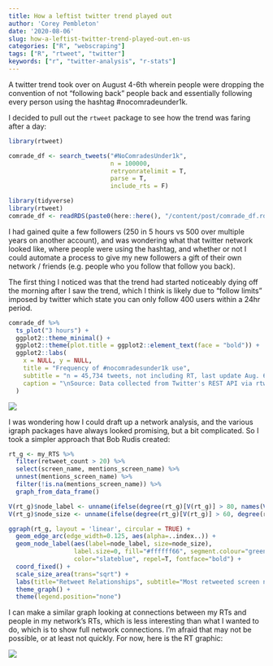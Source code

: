 ```yaml
---
title: How a leftist twitter trend played out
author: 'Corey Pembleton'
date: '2020-08-06'
slug: how-a-leftist-twitter-trend-played-out.en-us
categories: ["R", "webscraping"]
tags: ["R", "rtweet", "twitter"]
keywords: ["r", "twitter-analysis", "r-stats"]
---
```



A twitter trend took over on August 4-6th wherein people were dropping the convention of not "following back" people back and essentially following every person using the hashtag #nocomradeunder1k. 

I decided to pull out the ```rtweet``` package to see how the trend was faring after a day:

```r
library(rtweet)

comrade_df <- search_tweets("#NoComradesUnder1k",
                            n = 100000, 
                            retryonratelimit = T, 
                            parse = T,
                            include_rts = F)

```

```r
library(tidyverse)
library(rtweet)
comrade_df <- readRDS(paste0(here::here(), "/content/post/comrade_df.rds"))
```


I had gained quite a few followers (250 in 5 hours vs 500 over multiple years on another account), and was wondering what that twitter network looked like, where people were using the hashtag, and whether or not I could automate a process to give my new followers a gift of their own network / friends (e.g. people who you follow that follow you back).

The first thing I noticed was that the trend had started noticeably dying off the morning after I saw the trend, which I think is likely due to "follow limits" imposed by twitter which state you can only follow 400 users within a 24hr period.

```r
comrade_df %>%
  ts_plot("3 hours") +
  ggplot2::theme_minimal() +
  ggplot2::theme(plot.title = ggplot2::element_text(face = "bold")) +
  ggplot2::labs(
    x = NULL, y = NULL,
    title = "Frequency of #nocomradesunder1k use",
    subtitle = "n = 45,734 tweets, not including RT, last update Aug. 6th 10AM",
    caption = "\nSource: Data collected from Twitter's REST API via rtweet"
  )
```

![](/img/comrade_timeline.png)

I was wondering how I could draft up a network analysis, and the various igraph packages have always looked promising, but a bit complicated. So I took a simpler approach that Bob Rudis created:

```r
rt_g <- my_RTS %>% 
  filter(retweet_count > 20) %>% 
  select(screen_name, mentions_screen_name) %>% 
  unnest(mentions_screen_name) %>% 
  filter(!is.na(mentions_screen_name)) %>% 
  graph_from_data_frame()

V(rt_g)$node_label <- unname(ifelse(degree(rt_g)[V(rt_g)] > 80, names(V(rt_g)), "")) 
V(rt_g)$node_size <- unname(ifelse(degree(rt_g)[V(rt_g)] > 60, degree(rt_g), 0))

ggraph(rt_g, layout = 'linear', circular = TRUE) + 
  geom_edge_arc(edge_width=0.125, aes(alpha=..index..)) +
  geom_node_label(aes(label=node_label, size=node_size),
                  label.size=0, fill="#ffffff66", segment.colour="green",
                  color="slateblue", repel=T, fontface="bold") +
  coord_fixed() +
  scale_size_area(trans="sqrt") +
  labs(title="Retweet Relationships", subtitle="Most retweeted screen names labeled. Darkers edges == more retweets. Node size == larger degree") +
  theme_graph() +
  theme(legend.position="none")

```

I can make a similar graph looking at connections between my RTs and people in my network's RTs, which is less interesting than what I wanted to do, which is to show full network connections. I'm afraid that may not be possible, or at least not quickly. For now, here is the RT graphic:


![](/img/network.png)

